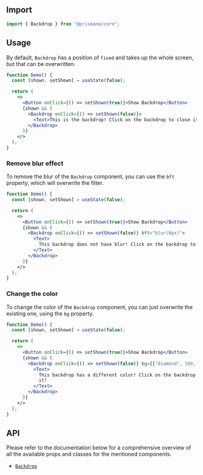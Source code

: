 ## Import

```js
import { Backdrop } from "@prismane/core";
```

## Usage

By default, `Backdrop` has a position of `fixed` and takes up the whole screen, but that can be overwritten.

```jsx
function Demo() {
  const [shown, setShown] = useState(false);

  return (
    <>
      <Button onClick={() => setShown(true)}>Show Backdrop</Button>
      {shown && (
        <Backdrop onClick={() => setShown(false)}>
          <Text>This is the backdrop! Click on the backdrop to close it!</Text>
        </Backdrop>
      )}
    </>
  );
}
```

### Remove blur effect

To remove the blur of the `Backdrop` component, you can use the `bft` property, which will overwrite the filter.

```jsx
function Demo() {
  const [shown, setShown] = useState(false);

  return (
    <>
      <Button onClick={() => setShown(true)}>Show Backdrop</Button>
      {shown && (
        <Backdrop onClick={() => setShown(false)} bft="blur(0px)">
          <Text>
            This backdrop does not have blur! Click on the backdrop to close it!
          </Text>
        </Backdrop>
      )}
    </>
  );
}
```

### Change the color

To change the color of the `Backdrop` component, you can just overwrite the existing one, using the `bg` property.

```jsx
function Demo() {
  const [shown, setShown] = useState(false);

  return (
    <>
      <Button onClick={() => setShown(true)}>Show Backdrop</Button>
      {shown && (
        <Backdrop onClick={() => setShown(false)} bg={["diamond", 500, 0.1]}>
          <Text>
            This backdrop has a different color! Click on the backdrop to close
            it!
          </Text>
        </Backdrop>
      )}
    </>
  );
}
```

## API

Please refer to the documentation below for a comprehensive overview of all the available props and classes for the mentioned components.

- [`Backdrop`](/docs/components-api/backdrop-api)
